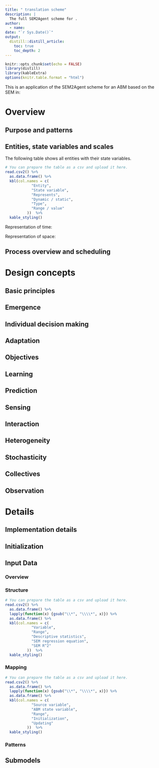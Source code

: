 ```yaml
---
title: " translation scheme"
description: |
  The full SEM2Agent scheme for .
author:
  - name:
date: "`r Sys.Date()`"
output:
  distill::distill_article:
    toc: true
    toc_depth: 2
---
```


```r
knitr::opts_chunk$set(echo = FALSE)
library(distill)
library(kableExtra)
options(knitr.table.format = "html")
```

This is an application of the SEM2Agent scheme for an ABM based on the SEM in:

# Overview
## Purpose and patterns



## Entities, state variables and scales


The following table shows all entities with their state variables.

```r
# You can prepare the table as a csv and upload it here.
read.csv2() %>%
  as.data.frame() %>%
  kbl(col.names = c(
            "Entity",
            "State variable",
            "Represents",
            "Dynamic / static",
            "Type",
            "Range / value"
          ))  %>%
  kable_styling()
```						

Representation of time:

Representation of space:



## Process overview and scheduling


# Design concepts
## Basic principles


## Emergence


## Individual decision making


## Adaptation


## Objectives


## Learning


## Prediction



## Sensing


## Interaction


## Heterogeneity


## Stochasticity


## Collectives


## Observation


# Details
## Implementation details


## Initialization


## Input Data
### Overview


### Structure


```r
# You can prepare the table as a csv and upload it here.
read.csv2() %>%
  as.data.frame() %>%
  lapply(function(x) {gsub("\\*", "\\\\*", x)}) %>%
  as.data.frame() %>%
  kbl(col.names = c(
            "Variable",
            "Range",
            "Descriptive statistics",
            "SEM regression equation",
            "SEM R^2"
          ))  %>%
  kable_styling()
```				

### Mapping


```r
# You can prepare the table as a csv and upload it here.
read.csv2() %>%
  as.data.frame() %>%
  lapply(function(x) {gsub("\\*", "\\\\*", x)}) %>%
  as.data.frame() %>%
  kbl(col.names = c(
            "Source variable",
            "ABM state variable",
            "Range",
            "Initialization",
            "Updating"
          ))  %>%
  kable_styling()
```



### Patterns


## Submodels
